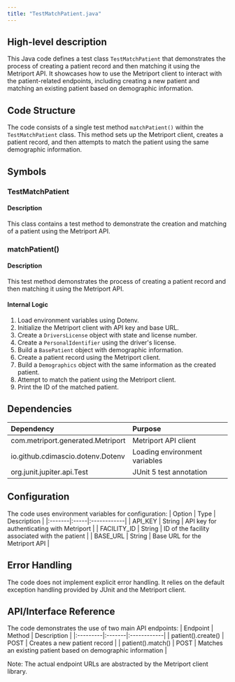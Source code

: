 ```yaml
---
title: "TestMatchPatient.java"
---
```


## High-level description
This Java code defines a test class `TestMatchPatient` that demonstrates the process of creating a patient record and then matching it using the Metriport API. It showcases how to use the Metriport client to interact with the patient-related endpoints, including creating a new patient and matching an existing patient based on demographic information.

## Code Structure
The code consists of a single test method `matchPatient()` within the `TestMatchPatient` class. This method sets up the Metriport client, creates a patient record, and then attempts to match the patient using the same demographic information.

## Symbols

### TestMatchPatient
#### Description
This class contains a test method to demonstrate the creation and matching of a patient using the Metriport API.

### matchPatient()
#### Description
This test method demonstrates the process of creating a patient record and then matching it using the Metriport API.

#### Internal Logic
1. Load environment variables using Dotenv.
2. Initialize the Metriport client with API key and base URL.
3. Create a `DriversLicense` object with state and license number.
4. Create a `PersonalIdentifier` using the driver's license.
5. Build a `BasePatient` object with demographic information.
6. Create a patient record using the Metriport client.
7. Build a `Demographics` object with the same information as the created patient.
8. Attempt to match the patient using the Metriport client.
9. Print the ID of the matched patient.

## Dependencies
| Dependency | Purpose |
|:-----------|:--------|
| com.metriport.generated.Metriport | Metriport API client |
| io.github.cdimascio.dotenv.Dotenv | Loading environment variables |
| org.junit.jupiter.api.Test | JUnit 5 test annotation |

## Configuration
The code uses environment variables for configuration:
| Option | Type | Description |
|:-------|:-----|:------------|
| API_KEY | String | API key for authenticating with Metriport |
| FACILITY_ID | String | ID of the facility associated with the patient |
| BASE_URL | String | Base URL for the Metriport API |

## Error Handling
The code does not implement explicit error handling. It relies on the default exception handling provided by JUnit and the Metriport client.

## API/Interface Reference
The code demonstrates the use of two main API endpoints:
| Endpoint | Method | Description |
|:---------|:-------|:------------|
| patient().create() | POST | Creates a new patient record |
| patient().match() | POST | Matches an existing patient based on demographic information |

Note: The actual endpoint URLs are abstracted by the Metriport client library.